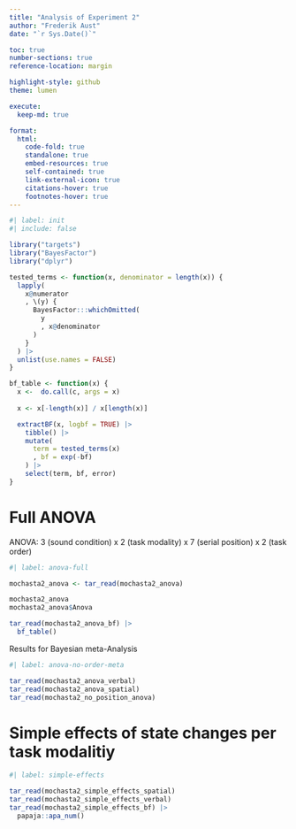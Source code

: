 ```yaml
---
title: "Analysis of Experiment 2"
author: "Frederik Aust"
date: "`r Sys.Date()`"

toc: true
number-sections: true
reference-location: margin

highlight-style: github
theme: lumen

execute:
  keep-md: true

format:
  html:
    code-fold: true
    standalone: true
    embed-resources: true
    self-contained: true
    link-external-icon: true
    citations-hover: true
    footnotes-hover: true
---
```


```r
#| label: init
#| include: false

library("targets")
library("BayesFactor")
library("dplyr")

tested_terms <- function(x, denominator = length(x)) {
  lapply(
    x@numerator
    , \(y) {
      BayesFactor:::whichOmitted(
        y
        , x@denominator
      )
    }
  ) |>
  unlist(use.names = FALSE)
}

bf_table <- function(x) {
  x <-  do.call(c, args = x)
  
  x <- x[-length(x)] / x[length(x)]

  extractBF(x, logbf = TRUE) |>
    tibble() |>
    mutate(
      term = tested_terms(x)
      , bf = exp(-bf)
    ) |>
    select(term, bf, error)
}
```

# Full ANOVA

ANOVA: 3 (sound condition) x 2 (task modality) x 7 (serial position) x 2 (task order)

```r
#| label: anova-full

mochasta2_anova <- tar_read(mochasta2_anova)

mochasta2_anova
mochasta2_anova$Anova

tar_read(mochasta2_anova_bf) |>
  bf_table()
```

Results for Bayesian meta-Analysis

```r
#| label: anova-no-order-meta

tar_read(mochasta2_anova_verbal)
tar_read(mochasta2_anova_spatial)
tar_read(mochasta2_no_position_anova)
```


# Simple effects of state changes per task modalitiy

```r
#| label: simple-effects

tar_read(mochasta2_simple_effects_spatial)
tar_read(mochasta2_simple_effects_verbal)
tar_read(mochasta2_simple_effects_bf) |>
  papaja::apa_num()
```

